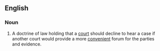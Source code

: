 ==English==
===Noun===
{{en-noun|sg=[[forum]] [[non]] [[conveniens]]|-}}
# {{law}} A doctrine of law holding that a [[court]] should decline to hear a case if another court would provide a more [[convenient]] forum for the parties and evidence.